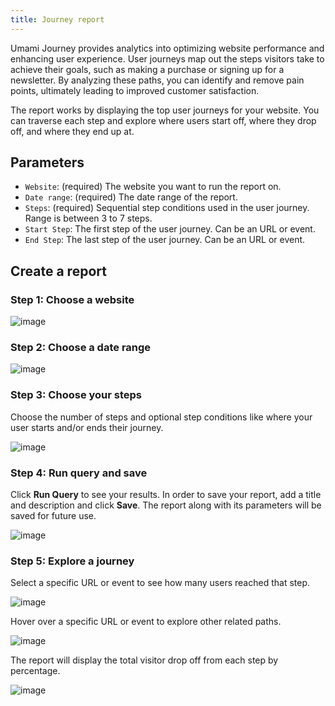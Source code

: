 ```yaml
---
title: Journey report
---
```


Umami Journey provides analytics into optimizing website performance and enhancing user experience. User journeys map out the steps
visitors take to achieve their goals, such as making a purchase or signing up for a newsletter. By analyzing these paths,
you can identify and remove pain points, ultimately leading to improved customer satisfaction.

The report works by displaying the top user journeys for your website. You can traverse each step and explore where users start off, where they drop off,
and where they end up at.

## Parameters

- `Website`: (required) The website you want to run the report on.
- `Date range`: (required) The date range of the report.
- `Steps`: (required) Sequential step conditions used in the user journey. Range is between 3 to 7 steps.
- `Start Step`: The first step of the user journey. Can be an URL or event.
- `End Step`: The last step of the user journey. Can be an URL or event.

## Create a report

### Step 1: Choose a website

![image](/images/docs/v3/journey-website.png)

### Step 2: Choose a date range

![image](/images/docs/v3/journey-date-range.png)

### Step 3: Choose your steps

Choose the number of steps and optional step conditions like where your user starts and/or ends their journey.

![image](/images/docs/v3/journey-steps.png)

### Step 4: Run query and save

Click **Run Query** to see your results. In order to save your report, add a title and description and click **Save**.
The report along with its parameters will be saved for future use.

![image](/images/docs/v3/journey-details.png)

### Step 5: Explore a journey

Select a specific URL or event to see how many users reached that step.

![image](/images/docs/v3/journey-select-node.png)

Hover over a specific URL or event to explore other related paths.

![image](/images/docs/v3/journey-hover-node.png)

The report will display the total visitor drop off from each step by percentage.

![image](/images/docs/v3/journey-drop-off.png)
